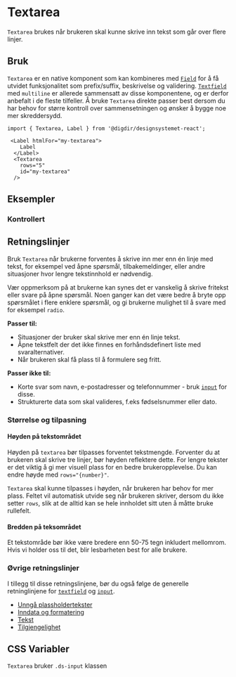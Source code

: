 
<Meta of={TextareaStories} />

# Textarea
`Textarea` brukes når brukeren skal kunne skrive inn tekst som går over flere linjer. 


<Primary />
<Controls />

## Bruk
`Textarea` er en native komponent som kan kombineres med [`Field`](/docs/komponenter-field--docs) for å få utvidet funksjonalitet som prefix/suffix, beskrivelse og validering. [`Textfield`](/docs/komponenter-textfield--docs) med `multiline` er allerede sammensatt av disse komponentene, og er derfor anbefalt i de fleste tilfeller. Å bruke `Textarea` direkte passer best dersom du har behov for større kontroll over sammensetningen og ønsker å bygge noe mer skreddersydd.

```tsx
import { Textarea, Label } from '@digdir/designsystemet-react';

 <Label htmlFor="my-textarea">
    Label
  </Label>
  <Textarea
    rows="5"
    id="my-textarea"
  />
```

## Eksempler

### Kontrollert

<Canvas of={TextareaStories.Controlled} />


## Retningslinjer
Bruk `Textarea` når brukerne forventes å skrive inn mer enn én linje med tekst, for eksempel ved åpne spørsmål, tilbakemeldinger, eller andre situasjoner hvor lengre tekstinnhold er nødvendig.

Vær oppmerksom på at brukerne kan synes det er vanskelig å skrive fritekst eller svare på åpne spørsmål. Noen ganger kan det være bedre å bryte opp spørsmålet i flere enklere spørsmål, og gi brukerne mulighet til å svare med for eksempel `radio`.

**Passer til:**
- Situasjoner der bruker skal skrive mer enn én linje tekst.
- Åpne tekstfelt der det ikke finnes en forhåndsdefinert liste med svaralternativer.
- Når brukeren skal få plass til å formulere seg fritt.

**Passer ikke til:**
- Korte svar som navn, e-postadresser og telefonnummer - bruk [`input`](/docs/komponenter-input--docs) for disse.
- Strukturerte data som skal valideres, f.eks fødselsnummer eller dato.

### Størrelse og tilpasning
#### Høyden på tekstområdet
Høyden på `textarea` bør tilpasses forventet tekstmengde. Forventer du at brukeren skal skrive tre linjer, bør høyden reflektere dette. For lengre tekster er det viktig å gi mer visuell plass for en bedre brukeropplevelse. Du kan endre høyde med `rows="{number}"`.

`Textarea` skal kunne tilpasses i høyden, når brukeren har behov for mer plass. Feltet vil automatisk utvide seg når brukeren skriver, dersom du ikke setter `rows`, slik at de alltid kan se hele innholdet sitt uten å måtte bruke rullefelt. 

#### Bredden på teksområdet
Et tekstområde bør ikke være bredere enn 50-75 tegn inkludert mellomrom. Hvis vi holder oss til det, blir lesbarheten best for alle brukere.

### Øvrige retningslinjer
I tillegg til disse retningslinjene, bør du også følge de generelle retninglinjene for [`textfield`](/docs/komponenter-Textfield--docs) og [`input`](/docs/komponenter-input--docs). 

* [Unngå plassholdertekster](/docs/komponenter-textfield--docs#unng%C3%A5-plassholdertekster)
* [Inndata og formatering](/docs/komponenter-textfield--docs#inndata)
* [Tekst](/docs/komponenter-textfield--docs#tekst)
* [Tilgjengelighet](/docs/komponenter-textfield--docs#tilgjengelighet)

## CSS Variabler

`Textarea` bruker `.ds-input` klassen

<CssVariables css={css} />

